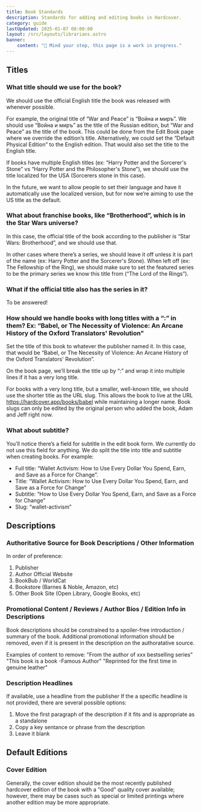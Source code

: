 ```yaml
---
title: Book Standards
description: Standards for adding and editing books in Hardcover.
category: guide
lastUpdated: 2025-01-07 08:00:00
layout: /src/layouts/librarians.astro
banner:
    content: "🚧 Mind your step, this page is a work in progress."
---
```


## Titles
### What title should we use for the book?
We should use the official English title the book was released with whenever possible.

For example, the original title of “War and Peace” is “Война и миръ”. We should use “Война и миръ” as the title of the Russian edition, but “War and Peace” as the title of the book. This could be done from the Edit Book page where we override the edition’s title. Alternatively, we could set the “Default Physical Edition” to the English edition. That would also set the title to the English title.

If books have multiple English titles (ex: “Harry Potter and the Sorcerer's Stone” vs “Harry Potter and the Philosopher's Stone”), we should use the title localized for the USA (Sorcerers stone in this case).

In the future, we want to allow people to set their language and have it automatically use the localized version, but for now we’re aiming to use the US title as the default.

### What about franchise books, like “Brotherhood”, which is in the Star Wars universe?
In this case, the official title of the book according to the publisher is “Star Wars: Brotherhood”, and we should use that.

In other cases where there’s a series, we should leave it off unless it is part of the name (ex: Harry Potter and the Sorcerer's Stone). When left off (ex: The Fellowship of the Ring), we should make sure to set the featured series to be the primary series we know this title from (“The Lord of the Rings”).

### What if the official title also has the series in it?
To be answered!

### How should we handle books with long titles with a “:” in them? Ex: “Babel, or The Necessity of Violence: An Arcane History of the Oxford Translators' Revolution”
Set the title of this book to whatever the publisher named it. In this case, that would be “Babel, or The Necessity of Violence: An Arcane History of the Oxford Translators' Revolution”.

On the book page, we’ll break the title up by “:” and wrap it into multiple lines if it has a very long title.
<ImageComponent imagePath="/src/content/images/librarians/long-title-example.png" description="Example of a long title on Hardcover" />

For books with a very long title, but a smaller, well-known title, we should use the shorter title as the URL slug. This allows the book to live at the URL https://hardcover.app/books/babel while maintaining a longer name. Book slugs can only be edited by the original person who added the book, Adam and Jeff right now.

### What about subtitle?
You’ll notice there’s a field for subtitle in the edit book form. We currently do not use this field for anything. We do split the title into title and subtitle when creating books. For example:

- Full title: “Wallet Activism: How to Use Every Dollar You Spend, Earn, and Save as a Force for Change”.
- Title: “Wallet Activism: How to Use Every Dollar You Spend, Earn, and Save as a Force for Change”
- Subtitle: “How to Use Every Dollar You Spend, Earn, and Save as a Force for Change”
- Slug: “wallet-activism”

## Descriptions
### Authoritative Source for Book Descriptions / Other Information
In order of preference:

1. Publisher
2. Author Official Website
3. BookBub / WorldCat
4. Bookstore (Barnes & Noble, Amazon, etc)
5. Other Book Site (Open Library, Google Books, etc)

### Promotional Content / Reviews / Author Bios / Edition Info in Descriptions
Book descriptions should be constrained to a spoiler-free introduction / summary of the book. Additional promotional information should be removed, even if it is present in the description on the authoratative source.

Examples of content to remove:
    "From the author of xxx bestselling series"
    "This book is a book -Famous Author"
    "Reprinted for the first time in genuine leather"

### Description Headlines
If available, use a headline from the publisher
If the a specific headline is not provided, there are several possible options:

1. Move the first paragraph of the description if it fits and is appropriate as a standalone
2. Copy a key sentance or phrase from the description
3. Leave it blank

## Default Editions
### Cover Edition
Generally, the cover edition should be the most recently published hardcover edition of the book with a "Good" quality cover available; however, there may be cases such as special or limited printings where another edition may be more appropriate.
